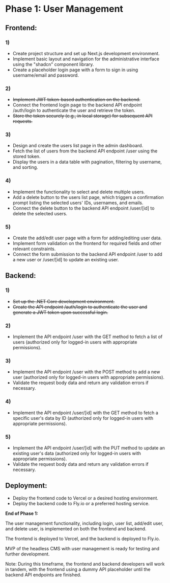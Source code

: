 
<Meta title="Project Plan/Phase 1" />

# Phase 1: User Management

<h2 className="sb-unstyled mt-4 mb-2 text-2xl text-zinc-500 uppercase">
	Frontend:
</h2>

<h3 className="sb-unstyled text-xl text-zinc-400">1)</h3>

-   Create project structure and set up Next.js development environment.
-   Implement basic layout and navigation for the administrative interface using the "shadcn" component library.
-   Create a placeholder login page with a form to sign in using username/email and password.

<h3 className="sb-unstyled text-xl text-zinc-400">2)</h3>

-   <s>Implement JWT token-based authentication on the backend.</s>
-   Connect the frontend login page to the backend API endpoint /auth/login to authenticate the user and retrieve the token.
-   <s>Store the token securely (e.g., in local storage) for subsequent API requests.</s>

<h3 className="sb-unstyled text-xl text-zinc-400">3)</h3>

-   Design and create the users list page in the admin dashboard.
-   Fetch the list of users from the backend API endpoint /user using the stored token.
-   Display the users in a data table with pagination, filtering by username, and sorting.

<h3 className="sb-unstyled text-xl text-zinc-400">4)</h3>

-   Implement the functionality to select and delete multiple users.
-   Add a delete button to the users list page, which triggers a confirmation prompt listing the selected users' IDs, usernames, and emails.
-   Connect the delete button to the backend API endpoint /user/[id] to delete the selected users.

<h3 className="sb-unstyled text-xl text-zinc-400">5)</h3>

-   Create the add/edit user page with a form for adding/editing user data.
-   Implement form validation on the frontend for required fields and other relevant constraints.
-   Connect the form submission to the backend API endpoint /user to add a new user or /user/[id] to update an existing user.

<h2 className="sb-unstyled mt-4 mb-2 text-2xl text-zinc-500 uppercase">
	Backend:
</h2>

<h3 className="sb-unstyled text-xl text-zinc-400">1)</h3>

-   <s>Set up the .NET Core development environment.</s>
-   <s>Create the API endpoint /auth/login to authenticate the user and generate a JWT token upon successful login.</s>

<h3 className="sb-unstyled text-xl text-zinc-400">2)</h3>

-   Implement the API endpoint /user with the GET method to fetch a list of users (authorized only for logged-in users with appropriate permissions).

<h3 className="sb-unstyled text-xl text-zinc-400">3)</h3>

-   Implement the API endpoint /user with the POST method to add a new user (authorized only for logged-in users with appropriate permissions).
-   Validate the request body data and return any validation errors if necessary.

<h3 className="sb-unstyled text-xl text-zinc-400">4)</h3>

-   Implement the API endpoint /user/[id] with the GET method to fetch a specific user's data by ID (authorized only for logged-in users with appropriate permissions).

<h3 className="sb-unstyled text-xl text-zinc-400">5)</h3>

-   Implement the API endpoint /user/[id] with the PUT method to update an existing user's data (authorized only for logged-in users with appropriate permissions).
-   Validate the request body data and return any validation errors if necessary.

<h2 className="sb-unstyled text-2xl text-zinc-500">Deployment:</h2>

-   Deploy the frontend code to Vercel or a desired hosting environment.
-   Deploy the backend code to Fly.io or a preferred hosting service.

**End of Phase 1:**

The user management functionality, including login, user list, add/edit user, and delete user, is implemented on both the frontend and backend.

The frontend is deployed to Vercel, and the backend is deployed to Fly.io.

MVP of the headless CMS with user management is ready for testing and further development.

Note: During this timeframe, the frontend and backend developers will work in tandem, with the frontend using a dummy API placeholder until the backend API endpoints are finished.
